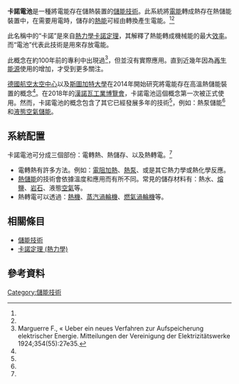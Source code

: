 '''卡諾電池'''是一種將電能存在儲熱裝置的[[儲能技術|儲能技術]]。此系統將[[電能|電能]]轉成熱存在熱儲能裝置中，在需要用電時，儲存的[[熱能|熱能]]可經由轉換產生電能。<ref name="DumontFrate2020"/><ref name = annex36/>

此名稱中的“卡諾”是來自[[卡諾定理_(熱力學)|熱力學卡諾定理]]，其解釋了熱能轉成機械能的最大[[效率|效率]]。而“電池”代表此技術是用來存放電能。

此概念在約100年前的專利中出現過<ref>Marguerre F., « Ueber ein neues Verfahren zur Aufspeicherung elektrischer Energie. Mitteilungen der Vereinigung der Elektrizitätswerke 1924;354(55):27e35.</ref>，但並沒有實際應用。直到近幾年因為[[再生能源|再生能源]]使用的增加，才受到更多關注。

[[德國航空太空中心|德國航空太空中心]]以及[[斯圖加特大學|斯圖加特大學]]在2014年開始研究將電能存在高溫熱儲能裝置的概念<ref name = DLR2018/>。在2018年的[[漢諾瓦工業博覽會|漢諾瓦工業博覽會]]，卡諾電池這個概念第一次被正式使用。然而，卡諾電池的概念包含了其它已經發展多年的技術<ref name="NREL2019"/>，例如：熱泵儲能<ref name="DOIT2019"/>和[[液態空氣儲能|液態空氣儲能]]。

==系統配置==
卡諾電池可分成三個部份：電轉熱、熱儲存、以及熱轉電。<ref name="DumontFrate2020"/>

*電轉熱有許多方法。例如：[[焦耳加熱|電阻加熱]]、[[熱泵|熱泵]]、或是其它熱力學或熱化學反應。
*[[儲能技術|熱儲能]]的技術會依據溫度和應用而有所不同。常見的儲存材料有：熱水、[[熔鹽|熔鹽]]、[[岩石|岩石]]、液態[[空氣|空氣]]等。
*熱轉電可以透過：[[熱機|熱機]]、[[蒸汽渦輪機|蒸汽渦輪機]]、[[燃氣渦輪機|燃氣渦輪機]]等。

==相關條目==
*[[儲能技術|儲能技術]]
*[[卡諾定理_(熱力學)|卡諾定理 (熱力學)]]

==參考資料==
{{reflist|30em|refs=

<ref name = annex36>{{cite web
 | title = IEA Energy Storage Annex 36 - Carnot Batteries
 | url = https://www.eces-a36.org/
 | publisher = Technology Collaboration Programme Energy Storage, International Energy Agency
 | accessdate = 28 October 2020
 | archive-date = 2021-02-25
 | archive-url = https://web.archive.org/web/20210225110632/https://www.eces-a36.org/
 | dead-url = no
 }}</ref>
  
<ref name = DLR2018>{{cite web
 | title = Carnot batteries: Low-cost and location-independent energy storage in the gigawatt hour range
 | date = 2018
 | publisher = German Aerospace Centre (DLR)
 | url = https://event.dlr.de/en/hmi2018/carnot-batterien/
 | access-date = 2021-05-03
 | archive-date = 2021-03-14
 | archive-url = https://web.archive.org/web/20210314061146/https://event.dlr.de/en/hmi2018/carnot-batterien/
 | dead-url = no
 }}</ref>
 
<ref name="DOIT2019">{{cite web |title=臺灣電網級儲能技術現況與未來機會 |url=https://www.moea.gov.tw/MNS/doit/industrytech/IndustryTech.aspx?menu_id=13545&it_id=234 |accessdate=2021-05-03 |archive-date=2021-05-05 |archive-url=https://web.archive.org/web/20210505052745/https://www.moea.gov.tw/MNS/doit/industrytech/IndustryTech.aspx?menu_id=13545&it_id=234 |dead-url=no }}</ref>
  
<ref name="DumontFrate2020">{{cite journal
 | last1=Dumont | first1=Olivier | last2=Frate | first2=Guido Francesco
 | last3=Pillai | first3=Aditya | last4=Lecompte | first4=Steven
 | last5=De paepe | first5=Michel | last6=Lemort|first6=Vincent
 | title=Carnot battery technology: A state-of-the-art review
 | journal=Journal of Energy Storage|volume=32|year=2020|pages=101756
 | issn=2352152X|doi=10.1016/j.est.2020.101756}}</ref>

<ref name = NREL2019>{{cite web
 | title = "Carnot Batteries" for electricity storage
 | author = Josh McTigue
 | date = 4 December 2019
 | url = https://www.nrel.gov/docs/fy20osti/75559.pdf
 | accessdate = 29 October 2020
 | archive-date = 2021-03-27
 | archive-url = https://web.archive.org/web/20210327141516/https://www.nrel.gov/docs/fy20osti/75559.pdf
 | dead-url = no
 }}</ref>
 
}}

[[Category:儲能技術|Category:儲能技術]]
